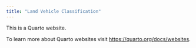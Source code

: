 ```yaml
---
title: "Land Vehicle Classification"
---
```


This is a Quarto website.

To learn more about Quarto websites visit <https://quarto.org/docs/websites>.
